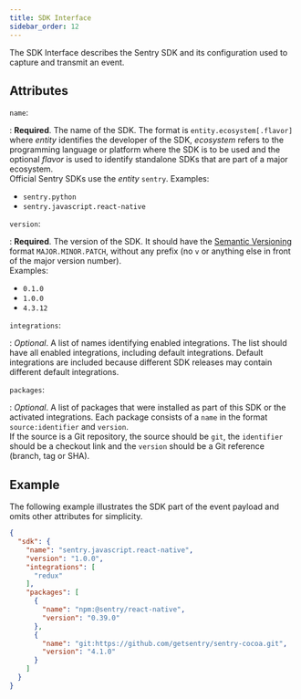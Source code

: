 ```yaml
---
title: SDK Interface
sidebar_order: 12
---
```


The SDK Interface describes the Sentry SDK and its configuration used to capture
and transmit an event.

## Attributes

`name`:

: **Required**. The name of the SDK. The format is `entity.ecosystem[.flavor]`
  where _entity_ identifies the developer of the SDK, _ecosystem_ refers to the
  programming language or platform where the SDK is to be used and the optional
  _flavor_ is used to identify standalone SDKs that are part of a major
  ecosystem.  
  Official Sentry SDKs use the _entity_ `sentry`. Examples:
  - `sentry.python`
  - `sentry.javascript.react-native`

`version`:

: **Required**. The version of the SDK. It should have the [Semantic
  Versioning](https://semver.org) format `MAJOR.MINOR.PATCH`, without any prefix
  (no `v` or anything else in front of the major version number).  
  Examples:
  - `0.1.0`
  - `1.0.0`
  - `4.3.12`

`integrations`:

: _Optional_. A list of names identifying enabled integrations. The list should
  have all enabled integrations, including default integrations. Default
  integrations are included because different SDK releases may contain different
  default integrations.

`packages`:

: _Optional_. A list of packages that were installed as part of this SDK or the
  activated integrations. Each package consists of a `name` in the format
  `source:identifier` and `version`.  
  If the source is a Git repository, the source should be `git`, the
  `identifier` should be a checkout link and the `version` should be a Git
  reference (branch, tag or SHA).

## Example

The following example illustrates the SDK part of the <Link to="/sdk/event-payloads/">event payload</Link> and omits other
attributes for simplicity.

```json
{
  "sdk": {
    "name": "sentry.javascript.react-native",
    "version": "1.0.0",
    "integrations": [
      "redux"
    ],
    "packages": [
      {
        "name": "npm:@sentry/react-native",
        "version": "0.39.0"
      },
      {
        "name": "git:https://github.com/getsentry/sentry-cocoa.git",
        "version": "4.1.0"
      }
    ]
  }
}
```